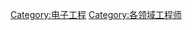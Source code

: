 {{Commonscat|Electronics engineers}}

[[Category:电子工程|Category:电子工程]]
[[Category:各领域工程师|Category:各领域工程师]]